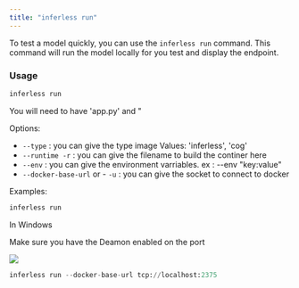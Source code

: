 ```yaml
---
title: "inferless run"
---
```


To test a model quickly, you can use the `inferless run` command. This command will run the model locally for you test and display the endpoint. 

### Usage

```python
inferless run 
```

You will need to have 'app.py' and "


Options:

  - `--type` : you can give the type image Values: 'inferless', 'cog'
  - `--runtime -r` : you can give the filename to build the continer here
  - `--env` : you can give the environment varriables. ex : --env "key:value"
  - `--docker-base-url` or - `-u` : you can give the socket to connect to docker 


Examples:

```python
inferless run 
```

In Windows 

Make sure you have the Deamon enabled on the port 

![](/images/docker-1.png)


```python
inferless run --docker-base-url tcp://localhost:2375
```

